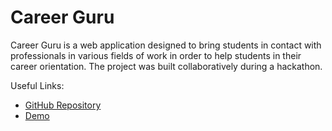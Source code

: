 # Career Guru

Career Guru is a web application designed to bring students in contact with professionals in various fields of work in order to help students in their career orientation. The project was built collaboratively during a hackathon.

Useful Links:

-   [GitHub Repository](https://github.com/nico-bachner/career-guru)
-   [Demo](https://career-guru.now.sh)
